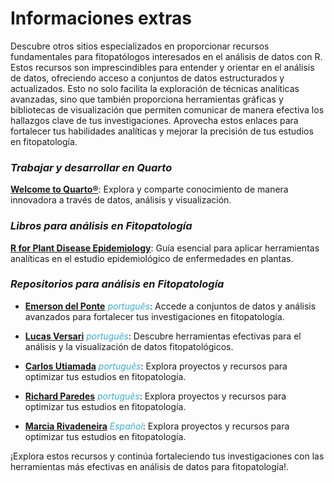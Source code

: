 # **Informaciones extras**

Descubre otros sitios especializados en proporcionar recursos fundamentales para fitopatólogos interesados en el análisis de datos con R. Estos recursos son imprescindibles para entender y orientar en el análisis de datos, ofreciendo acceso a conjuntos de datos estructurados y actualizados. Esto no solo facilita la exploración de técnicas analíticas avanzadas, sino que también proporciona herramientas gráficas y bibliotecas de visualización que permiten comunicar de manera efectiva los hallazgos clave de tus investigaciones. Aprovecha estos enlaces para fortalecer tus habilidades analíticas y mejorar la precisión de tus estudios en fitopatología.

### *Trabajar y desarrollar en Quarto*

[**Welcome to Quarto®**](https://quarto.org/): Explora y comparte conocimiento de manera innovadora a través de datos, análisis y visualización.

### *Libros para análisis en Fitopatología*

[**R for Plant Disease Epidemiology**](https://r4pde.net/): Guía esencial para aplicar herramientas analíticas en el estudio epidemiológico de enfermedades en plantas.

### *Repositorios para análisis en Fitopatología*

-   [**Emerson del Ponte**](https://github.com/emdelponte?tab=repositories) [*português*]{style="color:#3aafd0;"}: Accede a conjuntos de datos y análisis avanzados para fortalecer tus investigaciones en fitopatología.

-   [**Lucas Versari**](https://github.com/LVersari) [*português*]{style="color:#3aafd0;"}: Descubre herramientas efectivas para el análisis y la visualización de datos fitopatológicos.

-   [**Carlos Utiamada**](https://github.com/carlosutiamada) [*português*]{style="color:#3aafd0;"}: Explora proyectos y recursos para optimizar tus estudios en fitopatología.

-   [**Richard Paredes**](https://github.com/richardpares) [*português*]{style="color:#3aafd0;"}: Explora proyectos y recursos para optimizar tus estudios en fitopatología.

-   [**Marcia Rivadeneira**](https://github.com/MGRivadeneira) [*Español*]{style="color:#3aafd0;"}: Explora proyectos y recursos para optimizar tus estudios en fitopatología.

¡Explora estos recursos y continúa fortaleciendo tus investigaciones con las herramientas más efectivas en análisis de datos para fitopatología!.

